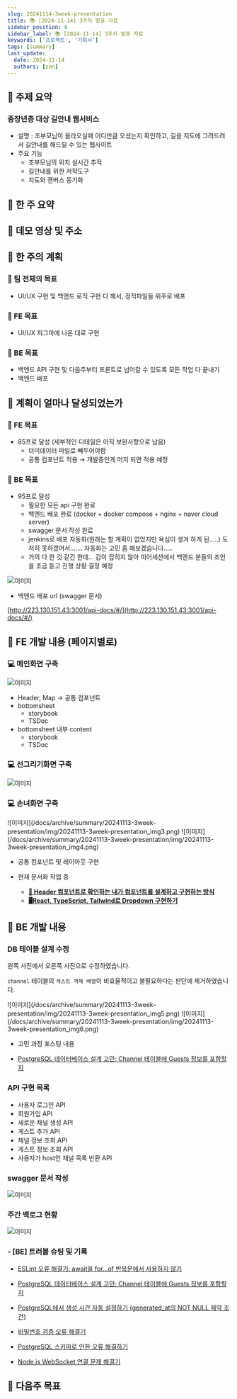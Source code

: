 ```yaml
---
slug: 20241114-3week-presentation
title: 📚 [2024-11-14] 3주차 발표 자료
sidebar_position: 6
sidebar_label: 📚 [2024-11-14] 3주차 발표 자료
keywords: ['프로젝트', '기획서']
tags: [summary]
last_update:
  date: 2024-11-14
  authors: [zen]
---
```


## 📝 주제 요약

### 중장년층 대상 길안내 웹서비스

- 설명 : 조부모님이 올라오실때 어디만큼 오셨는지 확인하고, 길을 지도에 그려드려서 길안내를 해드릴 수 있는 웹사이트
- 주요 기능
  - 조부모님의 위치 실시간 추적
  - 길안내를 위한 저작도구
  - 지도와 캔버스 동기화

## 📝 한 주 요약

## 📝 데모 영상 및 주소

## 📝 한 주의 계획

### 🎯 팀 전체의 목표

- UI/UX 구현 및 백앤드 로직 구현 다 해서, 정적파일들 위주로 배포

### 🎯 FE 목표

- UI/UX 피그마에 나온 대로 구현

### 🎯 BE 목표

- 백엔드 API 구현 및 다음주부터 프론트로 넘어갈 수 있도록 모든 작업 다 끝내기
- 백엔드 배포

## 📝 계획이 얼마나 달성되었는가

### 🎯 FE 목표

- 85프로 달성 (세부적인 디테일은 아직 보완사항으로 남음)
  - 더미데이터 파일로 빼두어야함
  - 공통 컴포넌트 적용 → 개발중인게 머지 되면 적용 예정

### 🎯 BE 목표

- 95프로 달성
  - 필요한 모든 api 구현 완료
  - 백엔드 배포 완료 (docker + docker compose + nginx + naver cloud server)
  - swagger 문서 작성 완료
  - jenkins로 배포 자동화(원래는 할 계획이 없었지만 욕심이 생겨 하게 된…..) 도저히 못하겠어서……. 자동화는 고민 좀 해보겠습니다…..
  - 거의 다 한 것 같긴 한데… 감이 잡히지 않아 피어세션에서 백엔드 분들의 조언을 조금 듣고 진행 상황 결정 예정

![이미지](/docs/archive/summary/20241113-3week-presentation/img/20241113-3week-presentation_img1.png)



- 백엔드 배포 url (swagger 문서)

[http://223.130.151.43:3001/api-docs/#/](http://223.130.151.43:3001/api-docs/#/)


## 📝 FE 개발 내용 (페이지별로)

### 💻 메인화면 구축

![이미지](/docs/archive/summary/20241113-3week-presentation/img/20241113-3week-presentation_img2.png)
- Header, Map → 공통 컴포넌트
- bottomsheet
  - storybook
  - TSDoc
- bottomsheet 내부 content
  - storybook
  - TSDoc

### 💻 선그리기화면 구축

![이미지](/docs/archive/summary/20241113-3week-presentation/img/20241113-3week-presentation_img1.png)

### 💻 손녀화면 구축

<div className="image-row">
![이미지](/docs/archive/summary/20241113-3week-presentation/img/20241113-3week-presentation_img3.png)
![이미지](/docs/archive/summary/20241113-3week-presentation/img/20241113-3week-presentation_img4.png)
</div>

- 공통 컴포넌트 및 레이아웃 구현
- 현재 문서화 작업 중

  - [**🎨 Header 컴포넌트로 확인하는 내가 컴포넌트를 설계하고 구현하는 방식**](https://fantasmith.com/react_lab/dev-log/header)
  - [**🖥️React, TypeScript, Tailwind로 Dropdown 구현하기**](https://fantasmith.com/react_lab/dev-log/dropdown)

## 📝 BE 개발 내용

### DB 테이블 설계 수정

왼쪽 사진에서 오른쪽 사진으로 수정하였습니다.

`channel` 테이블의 `게스트 객체 배열`이 비효율적이고 불필요하다는 판단에 제거하였습니다.

<div className="image-row">
![이미지](/docs/archive/summary/20241113-3week-presentation/img/20241113-3week-presentation_img5.png)
![이미지](/docs/archive/summary/20241113-3week-presentation/img/20241113-3week-presentation_img6.png)
</div>

- 고민 과정 포스팅 내용

- [PostgreSQL 데이터베이스 설계 고민: Channel 테이블에 Guests 정보를 포함할지](https://velog.io/@happyhyep/PostgreSQL-%EB%8D%B0%EC%9D%B4%ED%84%B0%EB%B2%A0%EC%9D%B4%EC%8A%A4-%EC%84%A4%EA%B3%84-%EA%B3%A0%EB%AF%BC-Channel-%ED%85%8C%EC%9D%B4%EB%B8%94%EC%97%90-Guests-%EC%A0%95%EB%B3%B4%EB%A5%BC-%ED%8F%AC%ED%95%A8%ED%95%A0%EC%A7%80)

### API 구현 목록

- 사용자 로그인 API
- 회원가입 API
- 새로운 채널 생성 API
- 게스트 추가 API
- 채널 정보 조회 API
- 게스트 정보 조회 API
- 사용자가 host인 채널 목록 반환 API

### swagger 문서 작성

![이미지](/docs/archive/summary/20241113-3week-presentation/img/20241113-3week-presentation_img7.png)

### 주간 백로그 현황

![이미지](/docs/archive/summary/20241113-3week-presentation/img/20241113-3week-presentation_img8.png)

### - [BE] 트러블 슈팅 및 기록

- [ESLint 오류 해결기: await을 for...of 반복문에서 사용하지 않기](https://velog.io/@happyhyep/ESLint-%EC%98%A4%EB%A5%98-%ED%95%B4%EA%B2%B0%EA%B8%B0-await%EC%9D%84-for...of-%EB%B0%98%EB%B3%B5%EB%AC%B8%EC%97%90%EC%84%9C-%EC%82%AC%EC%9A%A9%ED%95%98%EC%A7%80-%EC%95%8A%EA%B8%B0)

- [PostgreSQL 데이터베이스 설계 고민: Channel 테이블에 Guests 정보를 포함할지](https://velog.io/@happyhyep/PostgreSQL-%EB%8D%B0%EC%9D%B4%ED%84%B0%EB%B2%A0%EC%9D%B4%EC%8A%A4-%EC%84%A4%EA%B3%84-%EA%B3%A0%EB%AF%BC-Channel-%ED%85%8C%EC%9D%B4%EB%B8%94%EC%97%90-Guests-%EC%A0%95%EB%B3%B4%EB%A5%BC-%ED%8F%AC%ED%95%A8%ED%95%A0%EC%A7%80)

- [PostgreSQL에서 생성 시간 자동 설정하기 (generated_at의 NOT NULL 제약 조건)](https://velog.io/@happyhyep/PostgreSQL%EC%97%90%EC%84%9C-%EC%83%9D%EC%84%B1-%EC%8B%9C%EA%B0%84-%EC%9E%90%EB%8F%99-%EC%84%A4%EC%A0%95%ED%95%98%EA%B8%B0-generatedat%EC%9D%98-NOT-NULL-%EC%A0%9C%EC%95%BD-%EC%A1%B0%EA%B1%B4)

- [비밀번호 검증 오류 해결기](https://velog.io/@happyhyep/%EB%B9%84%EB%B0%80%EB%B2%88%ED%98%B8-%EA%B2%80%EC%A6%9D-%EC%98%A4%EB%A5%98-%ED%95%B4%EA%B2%B0%EA%B8%B0)

- [PostgreSQL 스키마로 인한 오류 해결하기](https://velog.io/@happyhyep/PostgreSQL-%EC%8A%A4%ED%82%A4%EB%A7%88%EB%A1%9C-%EC%9D%B8%ED%95%9C-%EC%98%A4%EB%A5%98-%ED%95%B4%EA%B2%B0%ED%95%98%EA%B8%B0)

- [Node.js WebSocket 연결 문제 해결기](https://velog.io/@happyhyep/Node.js-WebSocket-%EC%97%B0%EA%B2%B0-%EB%AC%B8%EC%A0%9C-%ED%95%B4%EA%B2%B0%EA%B8%B0)

## 📝 다음주 목표